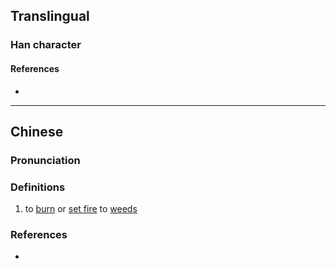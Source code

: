 {{character info}}
==Translingual==

===Han character===
{{Han char|rn=86|rad=火|as=06|sn=10|four=94811|canj=FHGU|ids=⿰火先}}

====References====
* {{Han ref|kx=0669.240|dkj=18995|dj=1078.260|hdz=32199.150|uh=70CD|ud=28877|bh=D276|bd=53878}}

----

==Chinese==
{{zh-forms}}

===Pronunciation===
{{zh-pron
|m=xiǎn
|c=sin2
|mc=
|oc=
|cat=v
}}

===Definitions===
{{zh-hanzi}}

# to [[burn]] or [[set fire]] to [[weed]]s

===References===
* {{R:twedu|C06700}}